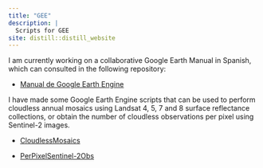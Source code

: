 ```yaml
---
title: "GEE"
description: |
  Scripts for GEE
site: distill::distill_website
---
```


I am currently working on a collaborative Google Earth Manual in Spanish, which can consulted in the following repository:

* [Manual de Google Earth Engine](https://github.com/JonathanVSV/GEE_manual)

I have made some Google Earth Engine scripts that can be used to perform cloudless annual mosaics using Landsat 4, 5, 7 and 8 surface reflectance collections, or obtain the number of cloudless observations per pixel using Sentinel-2 images.

* [CloudlessMosaics](https://github.com/JonathanVSV/MxMosaic_EE)

* [PerPixelSentinel-2Obs](https://github.com/JonathanVSV/PerPixelObsSentinel-2)

